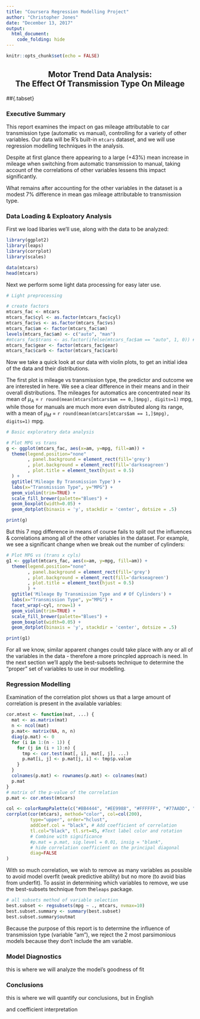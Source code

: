 ```yaml
---
title: "Coursera Regression Modelling Project"
author: "Christopher Jones"
date: "December 13, 2017"
output:
  html_document:
    code_folding: hide
---
```


```r
knitr::opts_chunk$set(echo = FALSE)
```

<center> <h2>Motor Trend Data Analysis:<br/>The Effect Of Transmission Type On Mileage</h2> </center>

##{.tabset}

### Executive Summary

This report examines the impact on gas mileage attributable to car transmission type (automatic vs manual), controlling for a variety of other variables. Our data will be R's built-in `mtcars` dataset, and we will use regression modelling techniques in the analysis.

Despite at first glance there appearing to a large (+43%) mean increase in mileage when switching from automatic transmission to manual, taking account of the correlations of other variables lessens this impact significantly.

What remains after accounting for the other variables in the dataset is a modest 7% difference in mean gas mileage attributable to transmission type.


### Data Loading & Exploatory Analysis

First we load libaries we'll use, along with the data to be analyzed:

```r
library(ggplot2)
library(leaps)
library(corrplot)
library(scales)

data(mtcars)
head(mtcars)
```

Next we perform some light data processing for easy later use.

```r
# Light preprocessing

# create factors
mtcars_fac <- mtcars
mtcars_fac$cyl <- as.factor(mtcars_fac$cyl)
mtcars_fac$vs <- as.factor(mtcars_fac$vs)
mtcars_fac$am <- factor(mtcars_fac$am)
levels(mtcars_fac$am) <- c("auto", "man")
#mtcars_fac$trans <- as.factor(ifelse(mtcars_fac$am == "auto", 1, 0)) # auto=1, manual = 0
mtcars_fac$gear <- factor(mtcars_fac$gear)
mtcars_fac$carb <- factor(mtcars_fac$carb)
```

Now we take a quick look at our data with violin plots, to get an initial idea of the data and their distributions.

The first plot is mileage vs transmission type, the predictor and outcome we are interested in here. We see a clear difference in their means and in their overall distributions. The mileages for automatics are concentrated near its mean of $\mu_A$ = `r round(mean(mtcars[mtcars$am == 0,]$mpg), digits=1)` mpg, while those for manuals are much more even distributed along its range, with a mean of $\mu_M$ = `r round(mean(mtcars[mtcars$am == 1,]$mpg), digits=1)` mpg.

```r
# Basic exploratory data analysis

# Plot MPG vs trans
g <- ggplot(mtcars_fac, aes(x=am, y=mpg, fill=am)) + 
  theme(legend.position="none"
        , panel.background = element_rect(fill='grey')
        , plot.background = element_rect(fill='darkseagreen')
        , plot.title = element_text(hjust = 0.5)
  ) +
  ggtitle('Mileage By Transmission Type') +
  labs(x="Transmission Type", y="MPG") +
  geom_violin(trim=TRUE) +
  scale_fill_brewer(palette="Blues") + 
  geom_boxplot(width=0.05) + 
  geom_dotplot(binaxis = 'y', stackdir = 'center', dotsize = .5)

print(g)
```

But this 7 mpg difference in means of course fails to split out the influences & correlations among all of the other variables in the dataset. For example, we see a significant change when we break out the number of cylinders:

```r
# Plot MPG vs (trans x cyls)
g1 <- ggplot(mtcars_fac, aes(x=am, y=mpg, fill=am)) + 
  theme(legend.position="none"
        , panel.background = element_rect(fill='grey')
        , plot.background = element_rect(fill='darkseagreen')
        , plot.title = element_text(hjust = 0.5)
        ) +
  ggtitle('Mileage By Transmission Type and # Of Cylinders') +
  labs(x="Transmission Type", y="MPG") +
  facet_wrap(~cyl, nrow=1) +
  geom_violin(trim=TRUE) +
  scale_fill_brewer(palette="Blues") + 
  geom_boxplot(width=0.05) + 
  geom_dotplot(binaxis = 'y', stackdir = 'center', dotsize = .5)

print(g1)
```

For all we know, similar apparent changes could take place with any or all of the variables in the data - therefore a more princpled approach is need. In the next section we'll apply the best-subsets technique to determine the "proper" set of variables to use in our modelling.


### Regression Modelling

Examination of the correlation plot shows us that a large amount of correlation is present in the available variables:

```r
cor.mtest <- function(mat, ...) {
  mat <- as.matrix(mat)
  n <- ncol(mat)
  p.mat<- matrix(NA, n, n)
  diag(p.mat) <- 0
  for (i in 1:(n - 1)) {
    for (j in (i + 1):n) {
      tmp <- cor.test(mat[, i], mat[, j], ...)
      p.mat[i, j] <- p.mat[j, i] <- tmp$p.value
    }
  }
  colnames(p.mat) <- rownames(p.mat) <- colnames(mat)
  p.mat
}
# matrix of the p-value of the correlation
p.mat <- cor.mtest(mtcars)

col <- colorRampPalette(c("#BB4444", "#EE9988", "#FFFFFF", "#77AADD", "#4477AA"))
corrplot(cor(mtcars), method="color", col=col(200),  
         type="upper", order="hclust", 
         addCoef.col = "black", # Add coefficient of correlation
         tl.col="black", tl.srt=45, #Text label color and rotation
         # Combine with significance
         #p.mat = p.mat, sig.level = 0.01, insig = "blank", 
         # hide correlation coefficient on the principal diagonal
         diag=FALSE 
)
```

With so much correlation, we wish to remove as many variables as possible to avoid model overfit (weak predictive ability) but no more (to avoid bias from underfit). To assist in determining which variables to remove, we use the best-subsets technique from the`leaps` package.

```r
# all subsets method of variable selection
best.subset <- regsubsets(mpg ~ ., mtcars, nvmax=10)
best.subset.summary <- summary(best.subset)
best.subset.summary$outmat
```

Because the purpose of this report is to determine the influence of transmission type (variable "am"), we reject the 2 most parsimonious models because they don't include the am variable.

### Model Diagnostics

this is where we will analyze the model's goodness of fit


### Conclusions

this is where we will quantify our conclusions, but in English

and coefficient interpretation